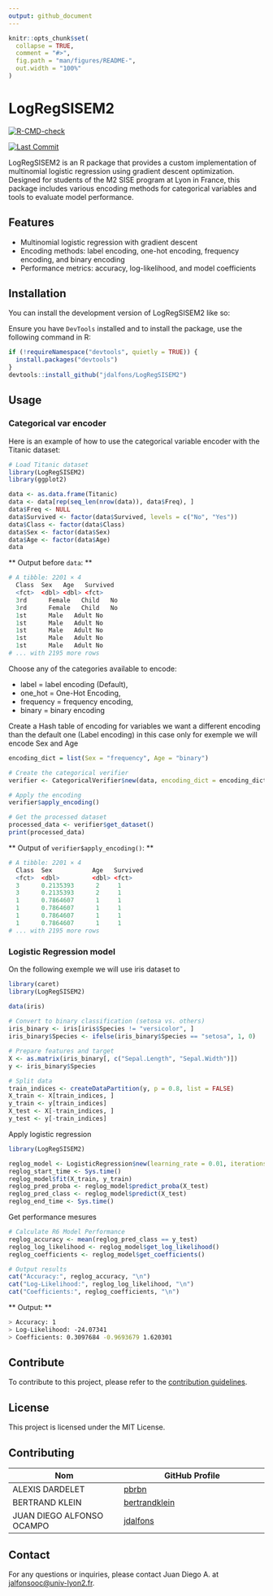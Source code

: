 ```yaml
---
output: github_document
---
```


<!-- README.md is generated from README.Rmd. Please edit that file -->

```r
knitr::opts_chunk$set(
  collapse = TRUE,
  comment = "#>",
  fig.path = "man/figures/README-",
  out.width = "100%"
)
```

# LogRegSISEM2

<!-- badges: start -->
[![R-CMD-check](https://github.com/jdalfons/M2-SISE-R-Library/actions/workflows/R-CMD-check.yaml/badge.svg)](https://github.com/jdalfons/M2-SISE-R-Library/actions/workflows/R-CMD-check.yaml)
<!-- badges: end -->

[![Last Commit](https://img.shields.io/github/last-commit/jdalfons/LogRegSISEM2)](https://github.com/jdalfons/LogRegSISEM2)


LogRegSISEM2 is an R package that provides a custom implementation of multinomial logistic regression using gradient descent optimization. Designed for students of the M2 SISE program at Lyon in France, this package includes various encoding methods for categorical variables and tools to evaluate model performance.

## Features

- Multinomial logistic regression with gradient descent
- Encoding methods: label encoding, one-hot encoding, frequency encoding, and binary encoding
- Performance metrics: accuracy, log-likelihood, and model coefficients

## Installation

You can install the development version of LogRegSISEM2 like so:

Ensure you have `DevTools` installed and to install the package, use the following command in R:

```r
if (!requireNamespace("devtools", quietly = TRUE)) {
  install.packages("devtools")
}
devtools::install_github("jdalfons/LogRegSISEM2")
```

## Usage

### Categorical var encoder

Here is an example of how to use the categorical variable encoder with the Titanic dataset:

```r
# Load Titanic dataset
library(LogRegSISEM2)
library(ggplot2)

data <- as.data.frame(Titanic)
data <- data[rep(seq_len(nrow(data)), data$Freq), ]
data$Freq <- NULL
data$Survived <- factor(data$Survived, levels = c("No", "Yes"))
data$Class <- factor(data$Class)
data$Sex <- factor(data$Sex)
data$Age <- factor(data$Age)
data
```

** Output before `data`: **

```r
# A tibble: 2201 × 4
  Class  Sex   Age   Survived
  <fct>  <dbl> <dbl> <fct>   
  3rd	   Female	Child	No
  3rd	   Female	Child	No
  1st	   Male	  Adult	No
  1st	   Male	  Adult	No
  1st	   Male	  Adult	No
  1st	   Male	  Adult	No
  1st	   Male	  Adult	No  
# ... with 2195 more rows
```

Choose any of the categories available to encode: 

- label = label encoding (Default), 
- one_hot = One-Hot Encoding, 
- frequency = frequency encoding, 
- binary = binary encoding

Create a Hash table of encoding for variables we want a different encoding than 
the default one (Label encoding) in this case only for exemple we will encode Sex and Age
``` r
encoding_dict = list(Sex = "frequency", Age = "binary")

# Create the categorical verifier
verifier <- CategoricalVerifier$new(data, encoding_dict = encoding_dict)

# Apply the encoding
verifier$apply_encoding()

# Get the processed dataset
processed_data <- verifier$get_dataset()
print(processed_data)
```

** Output of `verifier$apply_encoding()`: **

```r
# A tibble: 2201 × 4
  Class  Sex           Age   Survived
  <fct>  <dbl>         <dbl> <fct>   
  3      0.2135393	    2     1      
  3      0.2135393	    2     1      
  1      0.7864607      1     1      
  1      0.7864607      1     1      
  1      0.7864607      1     1      
  1      0.7864607      1     1      
# ... with 2195 more rows
```

### Logistic Regression model

On the following exemple we will use iris dataset to 

``` r
library(caret)
library(LogRegSISEM2)

data(iris)
  
# Convert to binary classification (setosa vs. others)
iris_binary <- iris[iris$Species != "versicolor", ]
iris_binary$Species <- ifelse(iris_binary$Species == "setosa", 1, 0)

# Prepare features and target
X <- as.matrix(iris_binary[, c("Sepal.Length", "Sepal.Width")])
y <- iris_binary$Species

# Split data
train_indices <- createDataPartition(y, p = 0.8, list = FALSE)
X_train <- X[train_indices, ]
y_train <- y[train_indices]
X_test <- X[-train_indices, ]
y_test <- y[-train_indices]

```

Apply logistic regression
```r
library(LogRegSISEM2)

reglog_model <- LogisticRegression$new(learning_rate = 0.01, iterations = 1000)
reglog_start_time <- Sys.time()
reglog_model$fit(X_train, y_train)
reglog_pred_proba <- reglog_model$predict_proba(X_test)
reglog_pred_class <- reglog_model$predict(X_test)
reglog_end_time <- Sys.time()

```

Get performance mesures

``` r
# Calculate R6 Model Performance
reglog_accuracy <- mean(reglog_pred_class == y_test)
reglog_log_likelihood <- reglog_model$get_log_likelihood()
reglog_coefficients <- reglog_model$get_coefficients()

# Output results
cat("Accuracy:", reglog_accuracy, "\n")
cat("Log-Likelihood:", reglog_log_likelihood, "\n")
cat("Coefficients:", reglog_coefficients, "\n")
```

** Output: **

```sh
> Accuracy: 1 
> Log-Likelihood: -24.07341 
> Coefficients: 0.3097684 -0.9693679 1.620301 
```

## Contribute

To contribute to this project, please refer to the [contribution guidelines](https://github.com/jdalfons/LogRegSISEM2/blob/main/contribute/contribute.md).

## License

This project is licensed under the MIT License.

## Contributing

| Nom                        | GitHub Profile                     |
|----------------------------|------------------------------------|
| ALEXIS DARDELET             | [pbrbn](https://github.com/AlexisDardelet)  |
| BERTRAND KLEIN             | [bertrandklein](https://github.com/bertrandklein) |
| JUAN DIEGO ALFONSO OCAMPO  | [jdalfons](https://github.com/jdalfons) |

## Contact

For any questions or inquiries, please contact Juan Diego A. at [jalfonsooc@univ-lyon2.fr](mailto:jalfonsooc@univ-lyon2.fr).
